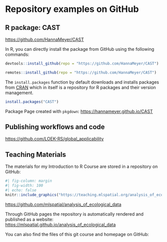 # Repository examples on GitHub


    
## R package: CAST
    
[https://github.com/HannaMeyer/CAST](https://github.com/HannaMeyer/CAST)


In R, you can directly install the package from GitHub using the following commands:

```r
devtools::install_github(repo = "https://github.com/HannaMeyer/CAST")

remotes::install_github(repo = "https://github.com/HannaMeyer/CAST")
```

The `install.packages` function by default downloads and installs packages from [CRAN](https://cran.r-project.org/) which in itself is a repository for R packages and their version management.

```r
install.packages("CAST")
```



Package Page created with `pkgdown`: [https://hannameyer.github.io/CAST](https://hannameyer.github.io/CAST)


## Publishing workflows and code



[https://github.com/LOEK-RS/global_applicability](https://github.com/LOEK-RS/global_applicability)





## Teaching Materials


The materials for my Introduction to R Course are stored in a repository on GitHub:

```r
#| fig-column: margin
#| fig-width: 100
#| echo: false
knitr::include_graphics("https://teaching.mlspatial.org/analysis_of_ecological_data/assets/cover_image.png")
```


[https://github.com/mlspatial/analysis_of_ecological_data](https://github.com/mlspatial/analysis_of_ecological_data)

Through GitHub pages the repository is automatically rendered and published as a website: 
[https://mlspatial.github.io/analysis_of_ecological_data](https://mlspatial.github.io/analysis_of_ecological_data)


You can also find the files of this git course and homepage on GitHub:











